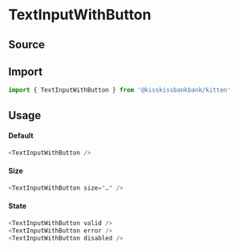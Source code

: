 

<Meta title="Forms/Inputs/TextInputWithButton" component={TextInputWithButton} />

# TextInputWithButton

## Source

<FileUrl filepath={__filename} />

## Import

```js
import { TextInputWithButton } from '@kisskissbankbank/kitten'
```

## Usage

<Canvas>
  <Story name="Example" story={stories.Default} />
</Canvas>

#### Default

```js
<TextInputWithButton />
```

#### Size

```js
<TextInputWithButton size="…" />
```

#### State

```js
<TextInputWithButton valid />
<TextInputWithButton error />
<TextInputWithButton disabled />
```

